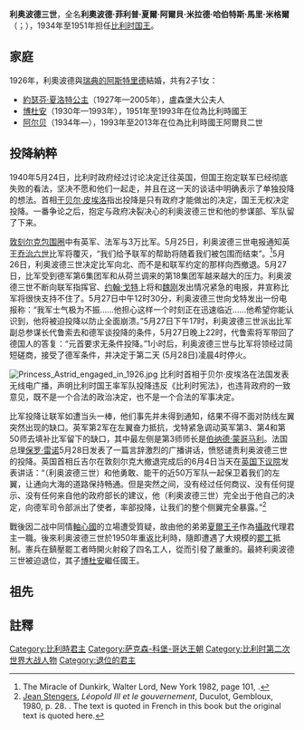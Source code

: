 {{Infobox royalty
| name = 利奥波德三世
| image = Leopold III van België (1934) (cropped).jpg
| succession = [[比利时君主列表|比利时人之王]]
| reign = 1934年2月23日-1951年7月16日（{{age in years and days|1934|2|23|1951|7|16|age=no}}）
| regent =[[夏尔王子_(佛兰德伯爵)|佛兰德伯爵夏尔]]
| predecessor=[[阿尔贝一世_(比利时)|阿尔贝一世]]
| successor=[[博杜安_(比利时国王)|博杜安]]
| father=[[阿尔贝一世_(比利时)|阿尔贝一世]]
| mother = [[巴伐利亞的伊莉莎白_(1876-1965)|巴伐利亞的伊莉莎白]]
| spouse = {{marriage|[[阿斯特里德王后_(比利時)|瑞典的阿斯特里德]]|1926|1935|reason=妻逝}}<br/>{{link-en|莉莉安王妃|Lilian, Princess of Réthy|莉莉安王妃}}
| issue = [[約瑟芬·夏洛特公主_(比利時)|盧森堡大公夫人約瑟芬·夏洛特]]<br>[[博杜安_(比利时国王)|博杜安]]<br>[[阿尔贝二世_(比利时)|阿尔贝二世]]<br>亚历山大王子（详见{{link-fr|亚历山大王子|Alexandre de Belgique}}）<br>玛丽·克里斯蒂娜公主（详见{{link-fr|玛丽·克里斯蒂娜公主|Marie-Christine de Belgique}}）<br>玛丽·埃斯梅拉达公主（详见{{link-nl|玛丽·埃斯梅拉达公主|Marie Esmeralda van België}}）
|house = {{link-fr|比利时王朝|Maison de Belgique}}<ref>1921年[[比利时君主列表|比利时国王]][[阿尔贝一世_(比利时)|阿尔贝一世]]将比利时王室姓氏由[[萨克森-科堡-哥达王朝|萨克森-科堡-哥达]]改为'''比利时'''（{{lang-fr|de Belgique}}，{{lang-nl|van België}}，{{lang-de|von Belgien}}）。</ref>
| full name = 利奧波德·菲利普·夏爾·阿爾貝·米拉德·哈伯特斯·馬里·米格爾<br>Léopold Philippe Charles Albert Meinrad Hubertus Marie Miguel
| birth_date = {{birth date|df=yes|1901|11|3}}
| birth_place = {{BEL}}[[布鲁塞尔-首都大区|布鲁塞尔-首都大区]]
| death_date = {{Death date and age|df=yes|1983|9|25|1901|11|3}}
| death_place = {{BEL}}[[布鲁塞尔-首都大区|布鲁塞尔-首都大区]][[沃吕韦-圣兰伯|沃吕韦-圣兰伯]]
| burial_place = [[拉肯聖母教堂|拉肯聖母教堂]]
| religion = [[天主教会|罗马天主教]]
}}

'''利奥波德三世'''{{BD|1901年|11月3日|1983年|9月25日|catIdx=Leopold 3}}，全名'''利奧波德·菲利普·夏爾·阿爾貝·米拉德·哈伯特斯·馬里·米格爾'''（{{lang-fr|Léopold Philippe Charles Albert Meinrad Hubertus Marie Miguel}}；{{lang-nl|Leopold Filips Karel Albert Meinrad Hubertus Maria Miguel}}），1934年至1951年担任[[比利时君主列表|比利时国王]]。

==家庭==
1926年，利奧波德與[[阿斯特里德王后_(比利時)|瑞典的阿斯特里德]]結婚，共有2子1女：
*[[約瑟芬·夏洛特公主_(比利時)|約瑟芬·夏洛特公主]]（1927年—2005年），盧森堡大公夫人
*[[博杜安_(比利时国王)|博杜安]]（1930年—1993年），1951年至1993年在位為比利時國王
*[[阿尔贝二世_(比利时)|阿尔贝]]（1934年—），1993年至2013年在位為比利時國王阿爾貝二世

==投降納粹==
1940年5月24日，比利时政府经过讨论决定迁往英国，但国王抱定联军已经彻底失败的看法，坚决不愿和他们一起走，并且在这一天的谈话中明确表示了单独投降的想法。首相[[于贝尔·皮埃洛|于贝尔·皮埃洛]]指出投降是只有政府才能做出的决定，国王无权决定投降。一番争论之后，抱定与政府决裂决心的利奥波德三世和他的参谋部、军队留了下来。

[[敦刻尔克包围圈|敦刻尔克包围圈]]中有英军、法军与3万比军。5月25日，利奥波德三世电报通知英王[[乔治六世|乔治六世]]比军将覆灭，“我们给予联军的帮助将随着我们被包围而结束”。<ref>The Miracle of Dunkirk, Walter Lord, New York 1982, page 101, {{ISBN|0-670-28630-3}}.</ref>5月26日，利奥波德三世决定比军向北、而不是和联军约定的那样向西撤退。5月27日，比军受到德军第6集团军和从荷兰调来的第18集团军越来越大的压力。利奥波德三世不断向联军指挥官{{Internal link helper/en|乔治-莫里斯·让·布朗夏尔|Georges Maurice Jean Blanchard}}、[[约翰·戈特|约翰·戈特]]上将和[[馬克西姆·魏剛|魏刚]]发出情况紧急的电报，井宣称比军将很快支持不住了。5月27日中午12时30分，利奥波德三世向戈特发出一份电报称：“我军士气极为不振……他担心这样一个时刻正在迅速临近……他希望你能认识到，他将被迫投降以防止全面崩溃。”5月27日下午17时，利奥波德三世派出比军副总参谋长代鲁索去和德军谈投降的条件，5月27日晚上22时，代鲁索将军带回了德国人的答复：“元首要求无条件投降。”1小时后，利奥波德三世与比军将领经过简短磋商，接受了德军条件，并决定于第二天 (5月28日)凌晨4时停火。

[[File:Princess_Astrid_engaged_in_1926.jpg|left]]
比利时首相于贝尔·皮埃洛在法国发表无线电广播，声明比利时国王率军队投降违反《比利时宪法》，也违背政府的一致意见，既不是一个合法的政治决定，也不是一个合法的军事决定。

比军投降让联军如遭当头一棒，他们事先并未得到通知，结果不得不面对防线左翼突然出现的缺口。英军第2军在左翼奋力抵抗，戈特紧急调动英军第3、第4和第50师去填补比军留下的缺口，其中最左侧是第3师师长是[[伯納德·蒙哥馬利|伯纳德·蒙哥马利]]。法国总理[[保罗·雷诺|保罗·雷诺]]5月28日发表了一篇言辞激烈的广播讲话，愤怒谴责利奥波德三世的投降。英国首相丘吉尔在敦刻尔克大撤退完成后的6月4日当天在[[英国下议院|英国下议院]]发表讲话：“（利奥波德三世）和他勇敢、能干的近50万军队一起保卫着我们的左翼，让通向大海的道路保持畅通。但是突然之间，没有经过任何商议、没有任何提示、没有任何来自他的政府部长的建议，他（利奥波德三世）完全出于他自己的决定，向德军司令部派出了使者，率部投降，让我们的整个侧翼完全暴露。”<ref>[[Jean_Stengers|Jean Stengers]], ''Léopold III et le gouvernement'', Duculot, Gembloux, 1980, p. 28. {{oclc|7795577}}. The text is quoted in French in this book but the original text{{Citation needed|date=September 2009}} is quoted here.</ref> 

戰後因二战中同情[[軸心國|軸心國]]的立場遭受質疑，故由他的弟弟[[夏爾王子_(佛蘭德伯爵)|夏爾王子]]作為[[攝政|攝政]]代理君主一職。後來利奥波德三世於1950年重返比利時，隨即遭遇了大規模的[[罷工|罷工]]抵制。憲兵在鎮壓罷工者時開火射殺了四名工人，從而引發了嚴重的{{tsl|en|Royal Question|皇位問題|政治危機}}。最終利奥波德三世被迫退位，其子[[博杜安_(比利时国王)|博杜安]]繼任國王。

== 祖先 ==
{{Ahnentafel top|先祖}}<center>
{{ahnentafel-compact6
| style = font-size: 85%; 
|boxstyle_1=background-color: #ddf;
|boxstyle_2=background-color: #fdd;
|boxstyle_3=background-color: #ffc;
|boxstyle_4=background-color: #dfd;
|boxstyle_5=background-color: #9fe;
|1='''比利時國王利奧波德三世'''
|2='''父：'''比利時國王[[阿尔贝一世_(比利时)|阿爾貝一世]]
|3='''母：'''[[巴伐利亞的伊莉莎白_(1876-1965)|巴伐利亞的伊莉莎白]]
|4='''祖父：'''佛蘭德伯爵[[比利时的菲利普_(1837年－1905年)|比利時的菲利普]]
|5='''祖母：'''[[瑪麗_(霍亨索倫-錫格馬林根)|霍亨索倫-錫格馬林根的瑪麗]]
|6='''外祖父：'''[[巴伐利亞的卡爾·特奧多爾_(1839-1909)|巴伐利亞的卡爾·特奧多爾]]
|7='''外祖母：'''[[瑪麗亞·荷塞_(布拉干薩)|布拉干薩的瑪麗亞·荷塞]]
|8='''曾祖父：'''比利時國王[[利奥波德一世_(比利时)|利奧波德一世]]
|9='''曾祖母：'''[[路易絲-瑪麗_(奧爾良公主)|奧爾良的路易絲-瑪麗]]
|10='''外曾祖父：'''[[卡爾·安東_(霍亨索倫)|霍亨索倫親王卡爾·安東]]
|11='''外曾祖母：'''[[巴登的約瑟芬|巴登的約瑟芬]]
|12='''外曾祖父：'''[[馬克西米利安·約瑟夫公爵|巴伐利亞的馬克西米利安·約瑟夫]]
|13='''外曾祖母：'''[[巴伐利亞的盧多維卡公主|巴伐利亞的盧多維卡公主]]
|14='''外曾祖父：'''葡萄牙國王[[米格爾一世_(葡萄牙)|米格爾一世]]
|15='''外曾祖母：'''[[勒文施泰因-韋爾特海姆-羅森貝格的阿德海德|勒文施泰因-韋爾特海姆-羅森貝格的阿德海德]]
|16='''高祖父：'''薩克森-科堡-薩爾費爾德公爵[[法蘭茲_(薩克森-科堡-薩爾費爾德公爵)|法蘭西斯]]
|17='''高祖母：'''[[羅伊斯-埃伯斯多夫的奧古斯塔|羅伊斯-埃伯斯多夫的奧古斯塔]]
|18='''外高祖父：'''法国国王[[路易-菲利普一世|路易-菲利普一世]]
|19='''外高祖母：'''[[瑪麗亞·艾瑪莉亞_(那不勒斯和西西里公主)|兩西西里的瑪麗亞·艾瑪莉亞]]
|20='''外高祖父：'''[[卡爾_(霍亨索倫-錫格馬林根)|霍亨索倫-錫格馬林根親王卡爾]]
|21='''外高祖母：'''[[安東妮·繆拉|安東妮·繆拉]]
|22='''外高祖父：'''[[卡爾_(巴登大公)|巴登大公卡爾]]
|23='''外高祖母：'''[[史蒂芬妮·德·博阿爾內|史蒂芬妮·德·博阿爾內]]
|24='''外高祖父：'''[[巴伐利亞的皮烏斯·奧古斯特|巴伐利亞的皮烏斯·奧古斯特]]
|25='''外高祖母：'''[[阿梅莉·路易絲·達倫貝格|阿梅莉·路易絲·達倫貝格]]
|26='''外高祖父：'''巴伐利亞國王[[马克西米利安一世_(巴伐利亚国王)|馬克西米利安一世]]
|27='''外高祖母：'''[[巴登的卡羅琳|巴登的卡羅琳]]
|28='''外高祖父：'''葡萄牙國王[[若昂六世|約翰六世]]
|29='''外高祖母：'''[[西班牙的卡洛塔·若阿金娜|西班牙的卡洛塔·若阿金娜]]
|30='''外高祖父：'''[[勒文施泰因-韋爾特海姆-羅森貝格的康斯坦丁|勒文施泰因-韋爾特海姆-羅森貝格的康斯坦丁]]
|31='''外高祖母：'''{{le|霍亨洛厄-朗根堡的阿格尼絲|Princess Agnes of Hohenlohe-Langenburg}}
}}</center>
{{ahnentafel bottom}}

==註釋==
{{reflist}}
{{wikiquote}}
{{start box}}
{{s-hou|[[萨克森-科堡-哥达王朝|萨克森-科堡-哥达王朝]]|1901年|11月3日|1983年|9月25日}}
{{succession box|[[阿尔贝一世_(比利时)|阿尔贝一世]]|[[博杜安_(比利时国王)|博杜安]]|[[比利时君主列表|比利时人之王]]|1934年2月23日-1951年7月16日}}
{{end box}}

{{比利時君主}}
{{Authority control}}
{{DEFAULTSORT:Leopold 03}}
[[Category:比利時君主|Category:比利時君主]]
[[Category:萨克森-科堡-哥达王朝|Category:萨克森-科堡-哥达王朝]]
[[Category:比利时第二次世界大战人物|Category:比利时第二次世界大战人物]]
[[Category:退位的君主|Category:退位的君主]]